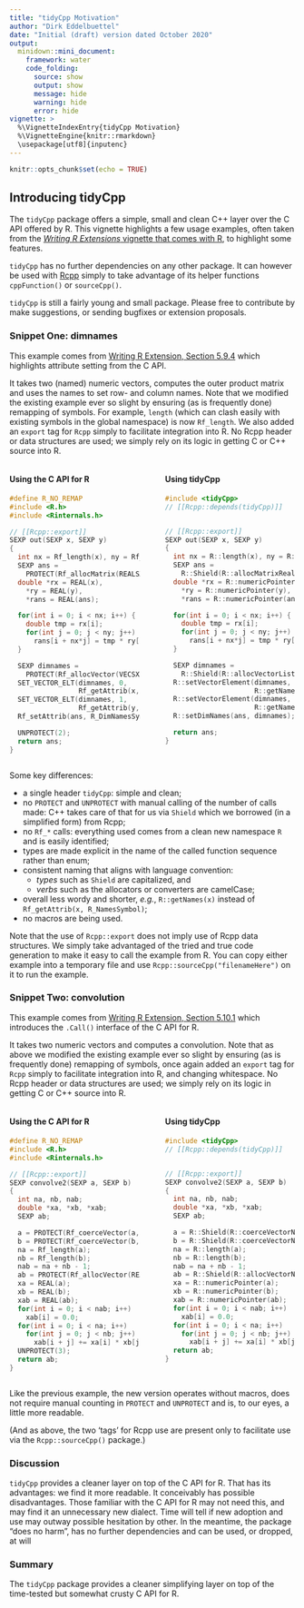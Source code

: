 ```yaml
---
title: "tidyCpp Motivation"
author: "Dirk Eddelbuettel"
date: "Initial (draft) version dated October 2020"
output:
  minidown::mini_document:
    framework: water
    code_folding:
      source: show
      output: show
      message: hide
      warning: hide
      error: hide
vignette: >
  %\VignetteIndexEntry{tidyCpp Motivation}
  %\VignetteEngine{knitr::rmarkdown}
  \usepackage[utf8]{inputenc}
---
```


```r
knitr::opts_chunk$set(echo = TRUE)
```

## Introducing tidyCpp

The `tidyCpp` package offers a simple, small and clean C++ layer over the C API offered by R. This vignette
highlights a few usage examples, often taken from the [_Writing R Extensions_ vignette that comes
with R](https://cran.r-project.org/doc/manuals/r-release/R-exts.html), to highlight some features.

`tidyCpp` has no further dependencies on any other package.  It can however be used with
[Rcpp](https://www.rcpp.org) simply to take advantage of its helper functions `cppFunction()` or
`sourceCpp()`.

`tidyCpp` is still a fairly young and small package.  Please free to contribute by make suggestions,
or sending bugfixes or extension proposals.


### Snippet One: dimnames

This example comes from [Writing R Extension, Section
5.9.4](https://cran.r-project.org/doc/manuals/r-release/R-exts.html#Attributes) which highlights
attribute setting from the C API.

It takes two (named) numeric vectors, computes the outer product matrix and uses the names to set
row- and column names. Note that we modified the existing example ever so slight by ensuring (as is
frequently done) remapping of symbols. For example, `length` (which can clash easily with existing
symbols in the global namespace) is now `Rf_length`.  We also added an `export` tag for `Rcpp`
simply to facilitate integration into R.  No Rcpp header or data structures are used; we simply rely
on its logic in getting C or C++ source into R.

:::::: {.columns}
::: {.column width="49.75%"}

#### Using the C API for R

```c++
#define R_NO_REMAP
#include <R.h>
#include <Rinternals.h>

// [[Rcpp::export]]
SEXP out(SEXP x, SEXP y)
{
  int nx = Rf_length(x), ny = Rf_length(y);
  SEXP ans =
    PROTECT(Rf_allocMatrix(REALSXP, nx, ny));
  double *rx = REAL(x),
    *ry = REAL(y),
    *rans = REAL(ans);

  for(int i = 0; i < nx; i++) {
    double tmp = rx[i];
    for(int j = 0; j < ny; j++)
      rans[i + nx*j] = tmp * ry[j];
  }

  SEXP dimnames =
    PROTECT(Rf_allocVector(VECSXP, 2));
  SET_VECTOR_ELT(dimnames, 0,
                 Rf_getAttrib(x, R_NamesSymbol));
  SET_VECTOR_ELT(dimnames, 1,
                 Rf_getAttrib(y, R_NamesSymbol));
  Rf_setAttrib(ans, R_DimNamesSymbol, dimnames);

  UNPROTECT(2);
  return ans;
}
```

:::
::: {.column width="0.5%"}
&nbsp;
:::
::: {.column width="49.75%"}

#### Using tidyCpp


```c++
#include <tidyCpp>
// [[Rcpp::depends(tidyCpp)]]


// [[Rcpp::export]]
SEXP out(SEXP x, SEXP y)
{
  int nx = R::length(x), ny = R::length(y);
  SEXP ans =
    R::Shield(R::allocMatrixReal(nx, ny));
  double *rx = R::numericPointer(x),
    *ry = R::numericPointer(y),
    *rans = R::numericPointer(ans);

  for(int i = 0; i < nx; i++) {
    double tmp = rx[i];
    for(int j = 0; j < ny; j++)
      rans[i + nx*j] = tmp * ry[j];
  }

  SEXP dimnames =
    R::Shield(R::allocVectorList(2));
  R::setVectorElement(dimnames, 0,
                      R::getNames(x));
  R::setVectorElement(dimnames, 1,
                      R::getNames(y));
  R::setDimNames(ans, dimnames);

  return ans;
}
```
:::
::::::

Some key differences:

- a single header `tidyCpp`: simple and clean;
- no `PROTECT` and `UNPROTECT` with manual calling of the number of calls made: C++ takes care of
  that for us via `Shield` which we borrowed (in a simplified form) from Rcpp;
- no `Rf_*` calls: everything used comes from a clean new namespace `R` and is easily identified;
- types are made explicit in the name of the called function sequence rather than enum;
- consistent naming that aligns with language convention:
    - _types_ such as `Shield` are capitalized, and
    - _verbs_ such as the allocators or converters are camelCase;
- overall less wordy and shorter, _e.g._, `R::getNames(x)` instead of `Rf_getAttrib(x, R_NamesSymbol)`;
- no macros are being used.

Note that the use of `Rcpp::export` does not imply use of Rcpp data structures.  We simply take
advantaged of the tried and true code generation to make it easy to call the example from R. You can
copy either example into a temporary file and use `Rcpp::sourceCpp("filenameHere")` on it to run the
example.



### Snippet Two: convolution

This example comes from [Writing R Extension, Section
5.10.1](https://cran.r-project.org/doc/manuals/r-release/R-exts.html#Calling-_002eCall) which
introduces the `.Call()` interface of the C API for R.

It takes two numeric vectors and computes a convolution. Note that as above we modified the existing
example ever so slight by ensuring (as is frequently done) remapping of symbols, once again added an
`export` tag for `Rcpp` simply to facilitate integration into R, and changing whitespace.  No Rcpp
header or data structures are used; we simply rely on its logic in getting C or C++ source into R.

:::::: {.columns}
::: {.column width="49.75%"}

#### Using the C API for R

```c++
#define R_NO_REMAP
#include <R.h>
#include <Rinternals.h>

// [[Rcpp::export]]
SEXP convolve2(SEXP a, SEXP b)
{
  int na, nb, nab;
  double *xa, *xb, *xab;
  SEXP ab;

  a = PROTECT(Rf_coerceVector(a, REALSXP));
  b = PROTECT(Rf_coerceVector(b, REALSXP));
  na = Rf_length(a);
  nb = Rf_length(b);
  nab = na + nb - 1;
  ab = PROTECT(Rf_allocVector(REALSXP, nab));
  xa = REAL(a);
  xb = REAL(b);
  xab = REAL(ab);
  for(int i = 0; i < nab; i++)
    xab[i] = 0.0;
  for(int i = 0; i < na; i++)
    for(int j = 0; j < nb; j++)
      xab[i + j] += xa[i] * xb[j];
  UNPROTECT(3);
  return ab;
}
```

:::
::: {.column width="0.5%"}
&nbsp;
:::
::: {.column width="49.75%"}

#### Using tidyCpp


```c++
#include <tidyCpp>
// [[Rcpp::depends(tidyCpp)]]


// [[Rcpp::export]]
SEXP convolve2(SEXP a, SEXP b)
{
  int na, nb, nab;
  double *xa, *xb, *xab;
  SEXP ab;

  a = R::Shield(R::coerceVectorNumeric(a));
  b = R::Shield(R::coerceVectorNumeric(b));
  na = R::length(a);
  nb = R::length(b);
  nab = na + nb - 1;
  ab = R::Shield(R::allocVectorNumeric(nab));
  xa = R::numericPointer(a);
  xb = R::numericPointer(b);
  xab = R::numericPointer(ab);
  for(int i = 0; i < nab; i++)
    xab[i] = 0.0;
  for(int i = 0; i < na; i++)
    for(int j = 0; j < nb; j++)
      xab[i + j] += xa[i] * xb[j];
  return ab;
}
```
:::
::::::

Like the previous example, the new version operates without macros, does not require manual counting
in `PROTECT` and `UNPROTECT` and is, to our eyes, a little more readable.

(And as above, the two 'tags' for Rcpp use are present only to facilitate use
via the `Rcpp::sourceCpp()` package.)


### Discussion

`tidyCpp` provides a cleaner layer on top of the C API for R. That has its advantages: we find it
more readable. It conceivably has possible disadvantages. Those familiar with the C API for R may
not need this, and may find it an unnecessary new dialect. Time will tell if new adoption and use
may outway possible hesitation by other.  In the meantime, the package "does no harm", has no
further dependencies and can be used, or dropped, at will


### Summary

The `tidyCpp` package provides a cleaner simplifying layer on top of the time-tested but somewhat
crusty C API for R.
